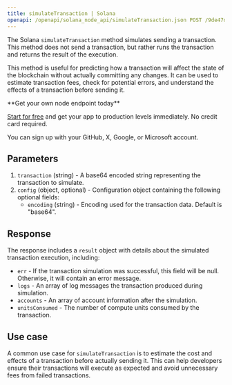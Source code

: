 ---
title: simulateTransaction | Solana
openapi: /openapi/solana_node_api/simulateTransaction.json POST /9de47db917d4f69168e3fed02217d15b
---

The Solana `simulateTransaction` method simulates sending a transaction. This method does not send a transaction, but rather runs the transaction and returns the result of the execution.

This method is useful for predicting how a transaction will affect the state of the blockchain without actually committing any changes. It can be used to estimate transaction fees, check for potential errors, and understand the effects of a transaction before sending it.

<Check>
**Get your own node endpoint today**

[Start for free](https://console.chainstack.com/) and get your app to production levels immediately. No credit card required.

You can sign up with your GitHub, X, Google, or Microsoft account.
</Check>


## Parameters

1. `transaction` (string) - A base64 encoded string representing the transaction to simulate.
2. `config` (object, optional) - Configuration object containing the following optional fields:
   * `encoding` (string) - Encoding used for the transaction data. Default is "base64".

## Response

The response includes a `result` object with details about the simulated transaction execution, including:

* `err` - If the transaction simulation was successful, this field will be null. Otherwise, it will contain an error message.
* `logs` - An array of log messages the transaction produced during simulation.
* `accounts` - An array of account information after the simulation.
* `unitsConsumed` - The number of compute units consumed by the transaction.

## Use case

A common use case for `simulateTransaction` is to estimate the cost and effects of a transaction before actually sending it. This can help developers ensure their transactions will execute as expected and avoid unnecessary fees from failed transactions.
